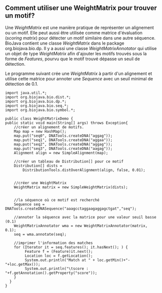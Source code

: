 == Comment utiliser une WeightMatrix pour trouver un motif? ==

Une ''WeightMatrix'' est une manière pratique de représenter un alignement ou un motif. Elle peut aussi être utilisée comme matrice d'évaluation (''scoring matrix'') pour détecter un motif similaire dans une autre séquence. BioJava contient une classe ''WeightMatrix'' dans le package org.biojava.bio.dp. Il y a aussi une classe ''WeightMatrixAnnotator'' qui utilise un objet de type ''WeightMatrix'' afin d'ajouter les motifs trouvés sous la forme de ''Features'', pourvu que le motif trouvé dépasse un seuil de détection.

Le programme suivant crée une ''WeightMatrix'' à partir d'un alignement et utilise cette matrice pour annoter une ''Sequence'' avec un seuil minimal de détection de 0.1.

<pre>
import java.util.*;
import org.biojava.bio.dist.*;
import org.biojava.bio.dp.*;
import org.biojava.bio.seq.*;
import org.biojava.bio.symbol.*;

public class WeightMatrixDemo {
public static void main(String[] args) throws Exception{
    //créer un alignement de motifs.
    Map map = new HashMap();
    map.put("seq0", DNATools.createDNA("aggag"));
    map.put("seq1", DNATools.createDNA("aggaa"));
    map.put("seq2", DNATools.createDNA("aggag"));
    map.put("seq3", DNATools.createDNA("aagag"));
    Alignment align = new SimpleAlignment(map);

    //créer un tableau de Distribution[] pour ce motif
    Distribution[] dists =
        DistributionTools.distOverAlignment(align, false, 0.01);


    //créer une WeightMatrix
    WeightMatrix matrix = new SimpleWeightMatrix(dists);


    //la séquence où ce motif est recherché
    Sequence seq = DNATools.createDNASequence("aaagcctaggaagaggagctgat","seq");

    //annoter la séquence avec la matrice pour une valeur seuil basse (0.1)
    WeightMatrixAnnotator wma = new WeightMatrixAnnotator(matrix, 0.1);
    seq = wma.annotate(seq);

    //imprimer l'information des matches
    for (Iterator it = seq.features(); it.hasNext(); ) {
         Feature f = (Feature)it.next();
         Location loc = f.getLocation();
         System.out.println("Match at " + loc.getMin()+"-"+loc.getMax());
         System.out.println("\tscore : "+f.getAnnotation().getProperty("score"));
    }
  }
}
</pre>